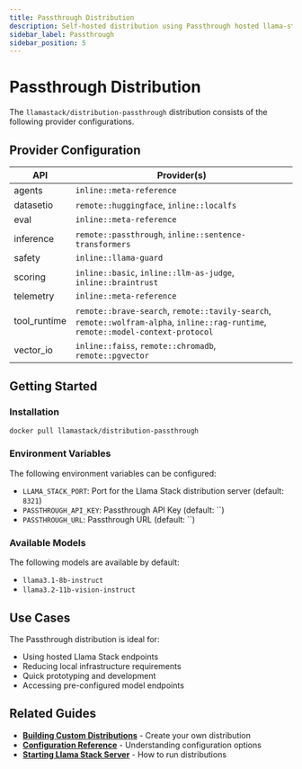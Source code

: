 ```yaml
---
title: Passthrough Distribution
description: Self-hosted distribution using Passthrough hosted llama-stack endpoint for LLM inference
sidebar_label: Passthrough
sidebar_position: 5
---
```


# Passthrough Distribution

The `llamastack/distribution-passthrough` distribution consists of the following provider configurations.

## Provider Configuration

| API | Provider(s) |
|-----|-------------|
| agents | `inline::meta-reference` |
| datasetio | `remote::huggingface`, `inline::localfs` |
| eval | `inline::meta-reference` |
| inference | `remote::passthrough`, `inline::sentence-transformers` |
| safety | `inline::llama-guard` |
| scoring | `inline::basic`, `inline::llm-as-judge`, `inline::braintrust` |
| telemetry | `inline::meta-reference` |
| tool_runtime | `remote::brave-search`, `remote::tavily-search`, `remote::wolfram-alpha`, `inline::rag-runtime`, `remote::model-context-protocol` |
| vector_io | `inline::faiss`, `remote::chromadb`, `remote::pgvector` |

## Getting Started

### Installation

```bash
docker pull llamastack/distribution-passthrough
```

### Environment Variables

The following environment variables can be configured:

- `LLAMA_STACK_PORT`: Port for the Llama Stack distribution server (default: `8321`)
- `PASSTHROUGH_API_KEY`: Passthrough API Key (default: ``)
- `PASSTHROUGH_URL`: Passthrough URL (default: ``)

### Available Models

The following models are available by default:

- `llama3.1-8b-instruct`
- `llama3.2-11b-vision-instruct`

## Use Cases

The Passthrough distribution is ideal for:

- Using hosted Llama Stack endpoints
- Reducing local infrastructure requirements
- Quick prototyping and development
- Accessing pre-configured model endpoints

## Related Guides

- **[Building Custom Distributions](../building_distro)** - Create your own distribution
- **[Configuration Reference](../configuration)** - Understanding configuration options
- **[Starting Llama Stack Server](../starting_llama_stack_server)** - How to run distributions
